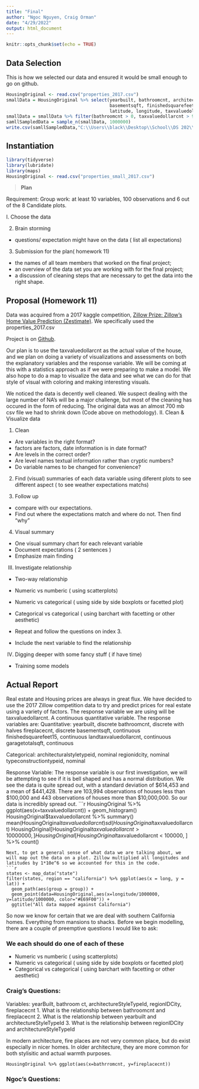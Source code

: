 ```yaml
---
title: "Final"
author: "Ngoc Nguyen, Craig Orman"
date: "4/29/2022"
output: html_document
---
```


```r
knitr::opts_chunk$set(echo = TRUE)
```

## Data Selection
This is how we selected our data and ensured it would be small enough to go on github.
```r
HousingOriginal <- read.csv("properties_2017.csv")
smallData = HousingOriginal %>% select(yearbuilt, bathroomcnt, architecturalstyletypeid, regionidcity, fireplacecnt,
                                       basementsqft, finishedsquarefeet15, landtaxvaluedollarcnt, typeconstructiontypeid, garagetotalsqft,
                                       latitude, longitude, taxvaluedollarcnt)
smallData = smallData %>% filter(bathroomcnt > 0, taxvaluedollarcnt > 999)
samllSampledData = sample_n(smallData, 1000000)
write.csv(samllSampledData,"C:\\Users\\black\\Desktop\\School\\DS 202\\DS202-final-project\\properties_small_2017.csv", row.names = FALSE)
```

## Instantiation
```r
library(tidyverse)
library(lubridate)
library(maps)
HousingOriginal <- read.csv("properties_small_2017.csv")
```
>__Plan__

Requirement: Group work: at least 10 variables, 100 observations and 6 out of the 8 Candidate plots.

  I. Choose the data

  2. Brain storming 
  - questions/ expectation might have on the data ( list all expectations)

  3. Submission for the plan( homework 11)
  
  - the names of all team members that worked on the final project;
  - an overview of the data set you are working with for the final project;
  - a discussion of cleaning steps that are necessary to get the data into the right shape.
  
## Proposal (Homework 11)

Data was acquired from a 2017 kaggle competition, [Zillow Prize: Zillow’s Home Value Prediction (Zestimate)](https://www.kaggle.com/competitions/zillow-prize-1). We specifically used the properties_2017.csv

Project is on [Github](https://github.com/ArgentCode/DS202-final-project).

Our plan is to use the taxvaluedollarcnt as the actual value of the house, and we plan on doing a variety of visualizations and assessments on both the explanatory variables and the response variable. We will be coming at this with a statistics approach as if we were preparing to make a model. We also hope to do a map to visualize the data and see what we can do for that style of visual with coloring and making interesting visuals.

We noticed the data is decently well cleaned. We suspect dealing with the large number of NA's will be a major challenge, but most of the cleaning has occured in the form of reducing. The original data was an almost 700 mb csv file we had to shrink down (Code above on methodology).
II. Clean & Visualize data

  1. Clean
  
  - Are variables in the right format? 
  - factors are factors, date information is in date format?
  - Are levels in the correct order? 
  - Are level names textual information rather than cryptic numbers?
  - Do variable names to be changed for convenience?

  2. Find (visual) summaries of each data variable using diferent plots to see different aspect ( to see weather expectations matchs)
  
  3. Follow up
  
  - compare with our expectations.
  - Find out where the expectations match and where do not. Then find "why" 
    
  4. Visual summary 
  
  - One visual summary chart for each relevant variable
  - Document expectations ( 2 sentences )
  - Emphasize main finding
  

III. Investigate relationship

- Two-way relationship

+ Numeric vs numberic ( using scatterplots) 
+ Numeric vs categorical ( using side by side boxplots or facetted plot)
+ Categorical vs categorical ( using barchart with facetting or other aesthetic)

- Repeat and follow the questions on index 3.
- Include the next variable to find the relationship

IV. Digging deeper with some fancy stuff ( if have time)
- Training some models

## Actual Report

Real estate and Housing prices are always in great flux. We have decided to use the 2017 Zillow competition data to try and predict prices for real estate using a variety of factors. The response variable we are using will be taxvaluedollarcnt. A continuous quantitative variable. 
The response variables are:
Quantitative: 
yearbuilt, discrete
bathroomcnt, discrete with halves
fireplacecnt, discrete
basementsqft, continuous
finishedsquarefeet15, continuous
landtaxvaluedollarcnt, continuous
garagetotalsqft, continuous

Categorical:
architecturalstyletypeid, nominal
regionidcity, nominal
typeconstructiontypeid, nominal

Response Variable:
The response variable is our first investigation, we will be attempting to see if it is bell shaped and has a normal distribution. We see the data is quite spread out, with a standard deviation of $614,453 and a mean of $441,428. There are 103,994 observations of houses less than $100,000 and 443 observations of houses more than $10,000,000. So our data is incredibly spread out. 
```r
HousingOriginal %>% ggplot(aes(x=taxvaluedollarcnt)) + geom_histogram()
HousingOriginal$taxvaluedollarcnt %>% summary() 
mean(HousingOriginal$taxvaluedollarcnt)
sd(HousingOriginal$taxvaluedollarcnt)
HousingOriginal[HousingOriginal$taxvaluedollarcnt > 10000000, ] %>% count()
HousingOriginal[HousingOriginal$taxvaluedollarcnt < 100000, ] %>% count()
```
Next, to get a general sense of what data we are talking about, we will map out the data on a plot. Zillow multiplied all longitudes and latitudes by 1*10e^6 so we accounted for this in the code.
```r
states <- map_data("state")
filter(states, region == "california") %>% ggplot(aes(x = long, y = lat)) +
  geom_path(aes(group = group)) +
  geom_point(data=HousingOriginal,aes(x=longitude/1000000, y=latitude/1000000, color="#E69F00")) +
  ggtitle("All data mapped against California")
```
So now we know for certain that we are deal with southern California homes. Everything from mansions to shacks. Before we begin modelling, there are a couple of preemptive questions I would like to ask:

### We each should do one of each of these
+ Numeric vs numberic ( using scatterplots) 
+ Numeric vs categorical ( using side by side boxplots or facetted plot)
+ Categorical vs categorical ( using barchart with facetting or other aesthetic)

### Craig's Questions:
Variables: yearBuilt, bathroom ct, architectureStyleTypeId, regionIDCity, fireplacecnt
1. What is the relationship between bathroomcnt and fireplacecnt 
2. What is the relationship between yearbuilt and architectureStyleTypeId
3. What is the relationship between regionIDCity and architectureStyleTypeId

In modern architecture, fire places are not very common place, but do exist especially in nicer homes. In older architecture, they are more common for both stylisitic and actual warmth purposes.
```{}
HousingOriginal %>% ggplot(aes(x=bathrromcnt, y=fireplacecnt))
```


### Ngoc's Questions:
